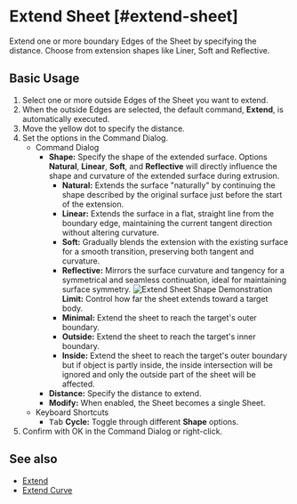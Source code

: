 
# Extend Sheet [#extend-sheet]

<Reference shortcut="" command="Extend" button="" />

Extend one or more boundary Edges of the Sheet by specifying the distance. Choose from extension shapes like Liner, Soft and Reflective.

## Basic Usage

1. Select one or more outside Edges of the Sheet you want to extend.
2. When the outside Edges are selected, the default command, **Extend**, is automatically executed.
3. Move the yellow dot to specify the distance.
4. Set the options in the Command Dialog.
    - <Kst>Command Dialog</Kst>
        - **Shape:** Specify the shape of the extended surface. Options **Natural**, **Linear**, **Soft**, and **Reflective** will directly influence the shape and curvature of the extended surface during extrusion.
            - **Natural:** Extends the surface "naturally" by continuing the shape described by the original surface just before the start of the extension.
            - **Linear:** Extends the surface in a flat, straight line from the boundary edge, maintaining the current tangent direction without altering curvature.
            - **Soft:** Gradually blends the extension with the existing surface for a smooth transition, preserving both tangent and curvature.
            - **Reflective:** Mirrors the surface curvature and tangency for a symmetrical and seamless continuation, ideal for maintaining surface symmetry.
            ![Extend Sheet Shape Demonstration](/img/extend-sheet-shape.png)
        **Limit:** Control how far the sheet extends toward a target body.
            - **Minimal:** Extend the sheet to reach the target's outer boundary.
            - **Outside:** Extend the sheet to reach the target's inner boundary. 
            - **Inside:** Extend the sheet to reach the target's outer boundary but if object is partly inside, the inside intersection will be ignored and only the outside part of the sheet will be affected.
        - **Distance:** Specify the distance to extend.
        - **Modify:** When enabled, the Sheet becomes a single Sheet.
    - <Kst>Keyboard Shortcuts</Kst>
        - <kbd>Tab</kbd> **Cycle:** Toggle through different **Shape** options.
5. Confirm with OK in the Command Dialog or right-click.

<VideoPlayer fileName="extend-sheet"/>

## See also
- [Extend](extend)
- [Extend Curve](/sketch/extend-curve)
